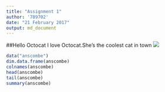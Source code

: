 ```yaml
---
title: "Assignment 1"
author: '789702'
date: "21 February 2017"
output: md_document
---
```

##Hello Octocat
I love Octocat.She's the coolest cat in town
![](https://dl.dropboxusercontent.com/u/11805474/painblogr/biostats/assignments/octocat.png)
```r
data("anscombe")
dim.data.frame(anscombe)
colnames(anscombe)
head(anscombe)
tail(anscombe)
summary(anscombe)


```
